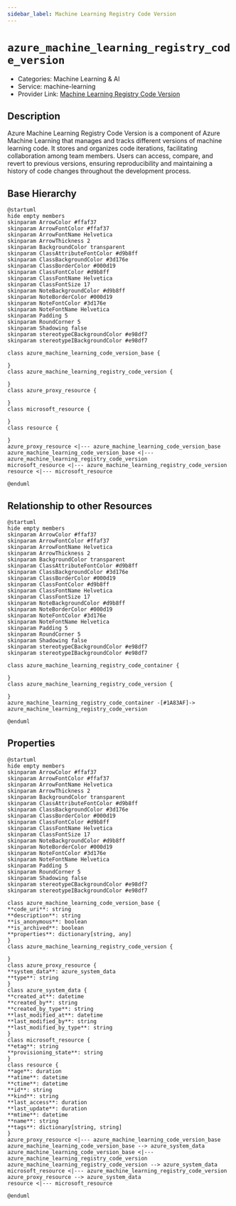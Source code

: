 ```yaml
---
sidebar_label: Machine Learning Registry Code Version
---
```


# `azure_machine_learning_registry_code_version`

- Categories: Machine Learning & AI
- Service: machine-learning
- Provider Link: [Machine Learning Registry Code Version](https://learn.microsoft.com/en-us/azure/machine-learning/how-to-manage-models-in-registry)

## Description

Azure Machine Learning Registry Code Version is a component of Azure Machine Learning that manages and tracks different versions of machine learning code. It stores and organizes code iterations, facilitating collaboration among team members. Users can access, compare, and revert to previous versions, ensuring reproducibility and maintaining a history of code changes throughout the development process.

## Base Hierarchy

<ZoomPanPinch>

```kroki imgType="plantuml" imgAlt="Hierarchy of Machine Learning Registry Code Version"
@startuml
hide empty members
skinparam ArrowColor #ffaf37
skinparam ArrowFontColor #ffaf37
skinparam ArrowFontName Helvetica
skinparam ArrowThickness 2
skinparam BackgroundColor transparent
skinparam ClassAttributeFontColor #d9b8ff
skinparam ClassBackgroundColor #3d176e
skinparam ClassBorderColor #000d19
skinparam ClassFontColor #d9b8ff
skinparam ClassFontName Helvetica
skinparam ClassFontSize 17
skinparam NoteBackgroundColor #d9b8ff
skinparam NoteBorderColor #000d19
skinparam NoteFontColor #3d176e
skinparam NoteFontName Helvetica
skinparam Padding 5
skinparam RoundCorner 5
skinparam Shadowing false
skinparam stereotypeCBackgroundColor #e98df7
skinparam stereotypeIBackgroundColor #e98df7

class azure_machine_learning_code_version_base {

}
class azure_machine_learning_registry_code_version {

}
class azure_proxy_resource {

}
class microsoft_resource {

}
class resource {

}
azure_proxy_resource <|--- azure_machine_learning_code_version_base
azure_machine_learning_code_version_base <|--- azure_machine_learning_registry_code_version
microsoft_resource <|--- azure_machine_learning_registry_code_version
resource <|--- microsoft_resource

@enduml
```

</ZoomPanPinch>

## Relationship to other Resources

<ZoomPanPinch>

```kroki imgType="plantuml" imgAlt="Diagram of Machine Learning Registry Code Version resource relationships"
@startuml
hide empty members
skinparam ArrowColor #ffaf37
skinparam ArrowFontColor #ffaf37
skinparam ArrowFontName Helvetica
skinparam ArrowThickness 2
skinparam BackgroundColor transparent
skinparam ClassAttributeFontColor #d9b8ff
skinparam ClassBackgroundColor #3d176e
skinparam ClassBorderColor #000d19
skinparam ClassFontColor #d9b8ff
skinparam ClassFontName Helvetica
skinparam ClassFontSize 17
skinparam NoteBackgroundColor #d9b8ff
skinparam NoteBorderColor #000d19
skinparam NoteFontColor #3d176e
skinparam NoteFontName Helvetica
skinparam Padding 5
skinparam RoundCorner 5
skinparam Shadowing false
skinparam stereotypeCBackgroundColor #e98df7
skinparam stereotypeIBackgroundColor #e98df7

class azure_machine_learning_registry_code_container {

}
class azure_machine_learning_registry_code_version {

}
azure_machine_learning_registry_code_container -[#1A83AF]-> azure_machine_learning_registry_code_version

@enduml
```

</ZoomPanPinch>

## Properties

<ZoomPanPinch>

```kroki imgType="plantuml" imgAlt="Diagram of Machine Learning Registry Code Version data model"
@startuml
hide empty members
skinparam ArrowColor #ffaf37
skinparam ArrowFontColor #ffaf37
skinparam ArrowFontName Helvetica
skinparam ArrowThickness 2
skinparam BackgroundColor transparent
skinparam ClassAttributeFontColor #d9b8ff
skinparam ClassBackgroundColor #3d176e
skinparam ClassBorderColor #000d19
skinparam ClassFontColor #d9b8ff
skinparam ClassFontName Helvetica
skinparam ClassFontSize 17
skinparam NoteBackgroundColor #d9b8ff
skinparam NoteBorderColor #000d19
skinparam NoteFontColor #3d176e
skinparam NoteFontName Helvetica
skinparam Padding 5
skinparam RoundCorner 5
skinparam Shadowing false
skinparam stereotypeCBackgroundColor #e98df7
skinparam stereotypeIBackgroundColor #e98df7

class azure_machine_learning_code_version_base {
**code_uri**: string
**description**: string
**is_anonymous**: boolean
**is_archived**: boolean
**properties**: dictionary[string, any]
}
class azure_machine_learning_registry_code_version {

}
class azure_proxy_resource {
**system_data**: azure_system_data
**type**: string
}
class azure_system_data {
**created_at**: datetime
**created_by**: string
**created_by_type**: string
**last_modified_at**: datetime
**last_modified_by**: string
**last_modified_by_type**: string
}
class microsoft_resource {
**etag**: string
**provisioning_state**: string
}
class resource {
**age**: duration
**atime**: datetime
**ctime**: datetime
**id**: string
**kind**: string
**last_access**: duration
**last_update**: duration
**mtime**: datetime
**name**: string
**tags**: dictionary[string, string]
}
azure_proxy_resource <|--- azure_machine_learning_code_version_base
azure_machine_learning_code_version_base --> azure_system_data
azure_machine_learning_code_version_base <|--- azure_machine_learning_registry_code_version
azure_machine_learning_registry_code_version --> azure_system_data
microsoft_resource <|--- azure_machine_learning_registry_code_version
azure_proxy_resource --> azure_system_data
resource <|--- microsoft_resource

@enduml
```

</ZoomPanPinch>
